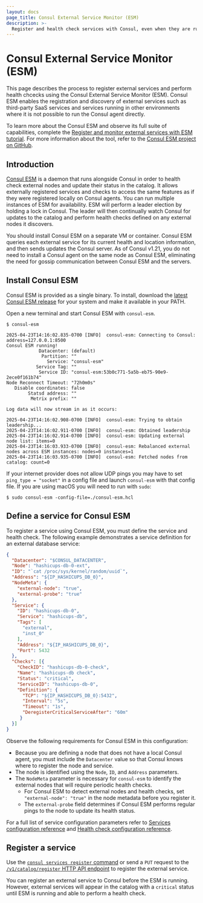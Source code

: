 ```yaml
---
layout: docs
page_title: Consul External Service Monitor (ESM)
description: >-
  Register and health check services with Consul, even when they are running on nodes without a co-located Consul agent.
---
```


# Consul External Service Monitor (ESM)

This page describes the process to register external services and perform health chcecks using the Consul External Service Monitor (ESM). Consul ESM enables the registration and discovery of external services such as third-party SaaS services and services running in other environments where it is not possible to run the Consul agent directly.

To learn more about the Consul ESM and observe its full suite of capabilities, complete the [Register and monitor external services with ESM tutorial](/consul/tutorials/connect-services/service-registration-external-services). For more information about the tool, refer to the [Consul ESM project on GitHub](https://github.com/hashicorp/consul-esm).

## Introduction

[Consul ESM](https://github.com/hashicorp/consul-esm) is a daemon that runs alongside Consul in order to health check external nodes and update their status in the catalog. It allows externally registered services and checks to access the same features as if they were registered locally on Consul agents. You can run multiple instances of ESM for availability. ESM will perform a leader election by holding a lock in Consul. The leader will then continually watch Consul for updates to the catalog and perform health checks defined on any
external nodes it discovers.

You should install Consul ESM on a separate VM or container. Consul ESM queries each external service for its current health and location information, and then sends updates the Consul server. As of Consul v1.21, you do not need to install a Consul agent on the same node as Consul ESM, eliminating the need for gossip communication between Consul ESM and the servers.

## Install Consul ESM

Consul ESM is provided as a single binary. To install, download the [latest Consul ESM release](https://releases.hashicorp.com/consul-esm) for your system and make it available in your PATH.

Open a new terminal and start Consul ESM with `consul-esm`.

```shell-session
$ consul-esm

2025-04-23T14:16:02.835-0700 [INFO]  consul-esm: Connecting to Consul: address=127.0.0.1:8500
Consul ESM running!
            Datacenter: (default)
             Partition: ""
               Service: "consul-esm"
           Service Tag: ""
            Service ID: "consul-esm:53b0c771-5a5b-eb75-90e9-2ece0f161b74"
Node Reconnect Timeout: "72h0m0s"
   Disable coordinates: false
        Statsd address: ""
         Metrix prefix: ""

Log data will now stream in as it occurs:

2025-04-23T14:16:02.908-0700 [INFO]  consul-esm: Trying to obtain leadership...
2025-04-23T14:16:02.911-0700 [INFO]  consul-esm: Obtained leadership
2025-04-23T14:16:02.914-0700 [INFO]  consul-esm: Updating external node list: items=0
2025-04-23T14:16:03.933-0700 [INFO]  consul-esm: Rebalanced external nodes across ESM instances: nodes=0 instances=1
2025-04-23T14:16:03.935-0700 [INFO]  consul-esm: Fetched nodes from catalog: count=0
```

If your internet provider does not allow UDP pings you may have to set `ping_type = "socket"` in a config file and launch `consul-esm` with that config file. If you are using macOS you will need to run with `sudo`:

```shell-session
$ sudo consul-esm -config-file=./consul-esm.hcl
```

## Define a service for Consul ESM

To register a service using Consul ESM, you must define the service and health check. The following example demonstrates a service definition for an external database service:

```json
{
  "Datacenter": "$CONSUL_DATACENTER",
  "Node": "hashicups-db-0-ext",
  "ID": "`cat /proc/sys/kernel/random/uuid`",
  "Address": "${IP_HASHICUPS_DB_0}",
  "NodeMeta": {
    "external-node": "true",
    "external-probe": "true"
  },
  "Service": {
    "ID": "hashicups-db-0",
    "Service": "hashicups-db",
    "Tags": [
      "external",
      "inst_0"
    ],
    "Address": "${IP_HASHICUPS_DB_0}",
    "Port": 5432
  },
  "Checks": [{
    "CheckID": "hashicups-db-0-check",
    "Name": "hashicups-db check",
    "Status": "critical",
    "ServiceID": "hashicups-db-0",
    "Definition": {
      "TCP": "${IP_HASHICUPS_DB_0}:5432",
      "Interval": "5s",
      "Timeout": "1s",
      "DeregisterCriticalServiceAfter": "60m"
     }
  }]
}
```

Observe the following requirements for Consul ESM in this configuration:

- Because you are defining a node that does not have a local Consul agent, you must include the `Datacenter` value so that Consul knows where to register the node and service.
- The node is identified using the `Node`, `ID`, and `Address` parameters.
- The `NodeMeta` parameter is necessary for `consul-esm` to identify the external nodes that will require periodic health checks.
    - For Consul ESM to detect external nodes and health checks, set `"external-node": "true"` in the node metadata before you register it.
    - The `external-probe` field determines if Consul ESM performs regular pings to the node to update its health status.

For a full list of service configuration parameters refer to [Services configuration reference](/consul/docs/services/configuration/services-configuration-reference) and [Health check configuration reference](/consul/docs/services/configuration/checks-configuration-reference).

## Register a service

Use the [`consul services register` command](/consul/commands/services/register) or send a `PUT` request to the [`/v1/catalog/register` HTTP API endpoint](consul/api-docs/catalog) to register the external service.

You can register an external service to Consul before the ESM is running. However, external services will appear in the catalog with a `critical` status until ESM is running and able to perform a health check.